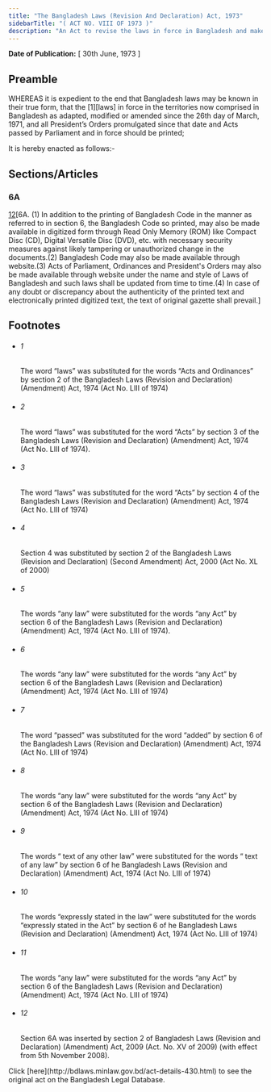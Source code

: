 ```yaml
---
title: "The Bangladesh Laws (Revision And Declaration) Act, 1973"
sidebarTitle: "( ACT NO. VIII OF 1973 )"
description: "An Act to revise the laws in force in Bangladesh and make certain declarations in this regard in order to enable the same to be printed."
---
```


**Date of Publication:** [ 30th June, 1973 ]

## Preamble

WHEREAS it is expedient to the end that Bangladesh laws may be known in their true form, that the [1][laws] in force in the territories now comprised in Bangladesh as adapted, modified or amended since the 26th day of March, 1971, and all President’s Orders promulgated since that date and Acts passed by Parliament and in force should be printed;

It is hereby enacted as follows:-

## Sections/Articles

### 6A

[12](1)[6A. (1) In addition to the printing of Bangladesh Code in the manner as referred to in section 6, the Bangladesh Code so printed, may also be made available in digitized form through Read Only Memory (ROM) like Compact Disc (CD), Digital Versatile Disc (DVD), etc. with necessary security measures against likely tampering or unauthorized change in the documents.(2) Bangladesh Code may also be made available through website.(3) Acts of Parliament, Ordinances and President's Orders may also be made available through website under the name and style of Laws of Bangladesh and such laws shall be updated from time to time.(4) In case of any doubt or discrepancy about the authenticity of the printed text and electronically printed digitized text, the text of original gazette shall prevail.]

## Footnotes

- ###### 1

  The word “laws” was substituted for the words “Acts and Ordinances” by section 2 of the Bangladesh Laws (Revision and Declaration) (Amendment) Act, 1974 (Act No. LIII of 1974)

- ###### 2

  The word “laws” was substituted for the word “Acts” by section 3 of the Bangladesh Laws (Revision and Declaration) (Amendment) Act, 1974 (Act No. LIII of 1974).

- ###### 3

  The word “laws” was substituted for the word “Acts” by section 4 of the Bangladesh Laws (Revision and Declaration) (Amendment) Act, 1974 (Act No. LIII of 1974)

- ###### 4

  Section 4 was substituted by section 2 of the Bangladesh Laws (Revision and Declaration) (Second Amendment) Act, 2000 (Act No. XL of 2000)

- ###### 5

  The words “any law” were substituted for the words “any Act” by section 6 of the Bangladesh Laws (Revision and Declaration) (Amendment) Act, 1974 (Act No. LIII of 1974).

- ###### 6

  The words “any law” were substituted for the words “any Act” by section 6 of the Bangladesh Laws (Revision and Declaration) (Amendment) Act, 1974 (Act No. LIII of 1974)

- ###### 7

  The word “passed” was substituted for the word “added” by section 6 of the Bangladesh Laws (Revision and Declaration) (Amendment) Act, 1974 (Act No. LIII of 1974)

- ###### 8

  The words “any law” were substituted for the words “any Act” by section 6 of the Bangladesh Laws (Revision and Declaration) (Amendment) Act, 1974 (Act No. LIII of 1974)

- ###### 9

  The words “ text of any other law” were substituted for the words “ text of any law” by section 6 of he Bangladesh Laws (Revision and Declaration) (Amendment) Act, 1974 (Act No. LIII of 1974)

- ###### 10

  The words “expressly stated in the law” were substituted for the words “expressly stated in the Act” by section 6 of he Bangladesh Laws (Revision and Declaration) (Amendment) Act, 1974 (Act No. LIII of 1974)

- ###### 11

  The words “any law” were substituted for the words “any Act” by section 6 of the Bangladesh Laws (Revision and Declaration) (Amendment) Act, 1974 (Act No. LIII of 1974)

- ###### 12

  Section 6A was inserted by section 2 of Bangladesh Laws (Revision and Declaration) (Amendment) Act, 2009 (Act. No. XV of 2009) (with effect from 5th November 2008).

<Note>
  Click [here](http://bdlaws.minlaw.gov.bd/act-details-430.html) to see the original act on the Bangladesh Legal Database.
</Note>
